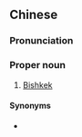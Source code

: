 ==Chinese==
{{zh-forms|s=比斯凯克|gloss=-}}

===Pronunciation===
{{zh-pron
|m=Bǐsīkǎikè
|cat=pn
}}

===Proper noun===
{{zh-proper noun}}

# {{lb|zh|Taiwan}} [[Bishkek]] {{gloss|capital city of [[Kyrgyzstan]]}}

====Synonyms====
* {{qualifier|Mainland China}} {{zh-l|比什凱克}}

{{zh-cat|Capital cities}}